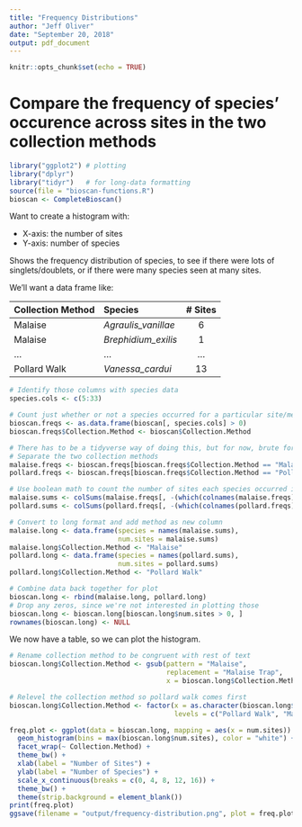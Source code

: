 ```yaml
---
title: "Frequency Distributions"
author: "Jeff Oliver"
date: "September 20, 2018"
output: pdf_document
---
```


```r
knitr::opts_chunk$set(echo = TRUE)
```

# Compare the frequency of species' occurence across sites in the two collection methods

```r
library("ggplot2") # plotting 
library("dplyr")
library("tidyr")   # for long-data formatting
source(file = "bioscan-functions.R")
bioscan <- CompleteBioscan()
```

Want to create a histogram with:

+ X-axis: the number of sites
+ Y-axis: number of species

Shows the frequency distribution of species, to see if there were lots of singlets/doublets, or if there were many species seen at many sites.

We'll want a data frame like:

| Collection Method | Species              | # Sites |
|:------------------|:---------------------|:-------:|
| Malaise           | _Agraulis\_vanillae_ | 6       |
| Malaise           | _Brephidium\_exilis_ | 1       |
| ...               | ...                  | ...     |
| Pollard Walk      | _Vanessa\_cardui_    | 13      |


```r
# Identify those columns with species data
species.cols <- c(5:33)

# Count just whether or not a species occurred for a particular site/method
bioscan.freqs <- as.data.frame(bioscan[, species.cols] > 0)
bioscan.freqs$Collection.Method <- bioscan$Collection.Method

# There has to be a tidyverse way of doing this, but for now, brute force
# Separate the two collection methods
malaise.freqs <- bioscan.freqs[bioscan.freqs$Collection.Method == "Malaise", ]
pollard.freqs <- bioscan.freqs[bioscan.freqs$Collection.Method == "Pollard Walk", ]

# Use boolean math to count the number of sites each species occurred in
malaise.sums <- colSums(malaise.freqs[, -(which(colnames(malaise.freqs) == "Collection.Method"))])
pollard.sums <- colSums(pollard.freqs[, -(which(colnames(pollard.freqs) == "Collection.Method"))])

# Convert to long format and add method as new column
malaise.long <- data.frame(species = names(malaise.sums),
                           num.sites = malaise.sums)
malaise.long$Collection.Method <- "Malaise"
pollard.long <- data.frame(species = names(pollard.sums),
                           num.sites = pollard.sums)
pollard.long$Collection.Method <- "Pollard Walk"

# Combine data back together for plot
bioscan.long <- rbind(malaise.long, pollard.long)
# Drop any zeros, since we're not interested in plotting those
bioscan.long <- bioscan.long[bioscan.long$num.sites > 0, ]
rownames(bioscan.long) <- NULL
```

We now have a table, so we can plot the histogram.

```r
# Rename collection method to be congruent with rest of text
bioscan.long$Collection.Method <- gsub(pattern = "Malaise",
                                       replacement = "Malaise Trap",
                                       x = bioscan.long$Collection.Method)

# Relevel the collection method so pollard walk comes first
bioscan.long$Collection.Method <- factor(x = as.character(bioscan.long$Collection.Method), 
                                         levels = c("Pollard Walk", "Malaise Trap"))

freq.plot <- ggplot(data = bioscan.long, mapping = aes(x = num.sites)) +
  geom_histogram(bins = max(bioscan.long$num.sites), color = "white") +
  facet_wrap(~ Collection.Method) +
  theme_bw() +
  xlab(label = "Number of Sites") +
  ylab(label = "Number of Species") +
  scale_x_continuous(breaks = c(0, 4, 8, 12, 16)) +
  theme_bw() +
  theme(strip.background = element_blank())
print(freq.plot)
ggsave(filename = "output/frequency-distribution.png", plot = freq.plot)
```